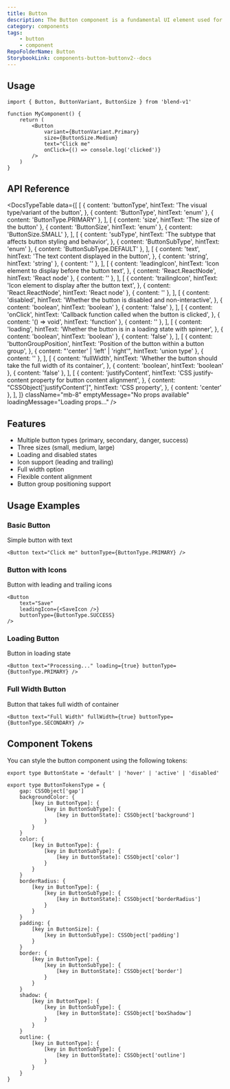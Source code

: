 ```yaml
---
title: Button
description: The Button component is a fundamental UI element used for user interactions.
category: components
tags:
    - button
    - component
RepoFolderName: Button
StorybookLink: components-button-buttonv2--docs
---
```


<ButtonPreview />

## Usage

```tsx
import { Button, ButtonVariant, ButtonSize } from 'blend-v1'

function MyComponent() {
    return (
        <Button
            variant={ButtonVariant.Primary}
            size={ButtonSize.Medium}
            text="Click me"
            onClick={() => console.log('clicked')}
        />
    )
}
```

## API Reference

<DocsTypeTable
    data={[
        [
            {
                content: 'buttonType',
                hintText: 'The visual type/variant of the button',
            },
            { content: 'ButtonType', hintText: 'enum' },
            { content: 'ButtonType.PRIMARY' },
        ],
        [
            { content: 'size', hintText: 'The size of the button' },
            { content: 'ButtonSize', hintText: 'enum' },
            { content: 'ButtonSize.SMALL' },
        ],
        [
            {
                content: 'subType',
                hintText:
                    'The subtype that affects button styling and behavior',
            },
            { content: 'ButtonSubType', hintText: 'enum' },
            { content: 'ButtonSubType.DEFAULT' },
        ],
        [
            {
                content: 'text',
                hintText: 'The text content displayed in the button',
            },
            { content: 'string', hintText: 'string' },
            { content: '' },
        ],
        [
            {
                content: 'leadingIcon',
                hintText: 'Icon element to display before the button text',
            },
            { content: 'React.ReactNode', hintText: 'React node' },
            { content: '' },
        ],
        [
            {
                content: 'trailingIcon',
                hintText: 'Icon element to display after the button text',
            },
            { content: 'React.ReactNode', hintText: 'React node' },
            { content: '' },
        ],
        [
            {
                content: 'disabled',
                hintText: 'Whether the button is disabled and non-interactive',
            },
            { content: 'boolean', hintText: 'boolean' },
            { content: 'false' },
        ],
        [
            {
                content: 'onClick',
                hintText: 'Callback function called when the button is clicked',
            },
            { content: '() => void', hintText: 'function' },
            { content: '' },
        ],
        [
            {
                content: 'loading',
                hintText:
                    'Whether the button is in a loading state with spinner',
            },
            { content: 'boolean', hintText: 'boolean' },
            { content: 'false' },
        ],
        [
            {
                content: 'buttonGroupPosition',
                hintText: 'Position of the button within a button group',
            },
            { content: "'center' | 'left' | 'right'", hintText: 'union type' },
            { content: '' },
        ],
        [
            {
                content: 'fullWidth',
                hintText:
                    'Whether the button should take the full width of its container',
            },
            { content: 'boolean', hintText: 'boolean' },
            { content: 'false' },
        ],
        [
            {
                content: 'justifyContent',
                hintText:
                    'CSS justify-content property for button content alignment',
            },
            {
                content: "CSSObject['justifyContent']",
                hintText: 'CSS property',
            },
            { content: 'center' },
        ],
    ]}
    className="mb-8"
    emptyMessage="No props available"
    loadingMessage="Loading props..."
/>

## Features

- Multiple button types (primary, secondary, danger, success)
- Three sizes (small, medium, large)
- Loading and disabled states
- Icon support (leading and trailing)
- Full width option
- Flexible content alignment
- Button group positioning support

## Usage Examples

### Basic Button

Simple button with text

```tsx
<Button text="Click me" buttonType={ButtonType.PRIMARY} />
```

### Button with Icons

Button with leading and trailing icons

```tsx
<Button
    text="Save"
    leadingIcon={<SaveIcon />}
    buttonType={ButtonType.SUCCESS}
/>
```

### Loading Button

Button in loading state

```tsx
<Button text="Processing..." loading={true} buttonType={ButtonType.PRIMARY} />
```

### Full Width Button

Button that takes full width of container

```tsx
<Button text="Full Width" fullWidth={true} buttonType={ButtonType.SECONDARY} />
```

## Component Tokens

You can style the button component using the following tokens:

```tsx
export type ButtonState = 'default' | 'hover' | 'active' | 'disabled'

export type ButtonTokensType = {
    gap: CSSObject['gap']
    backgroundColor: {
        [key in ButtonType]: {
            [key in ButtonSubType]: {
                [key in ButtonState]: CSSObject['background']
            }
        }
    }
    color: {
        [key in ButtonType]: {
            [key in ButtonSubType]: {
                [key in ButtonState]: CSSObject['color']
            }
        }
    }
    borderRadius: {
        [key in ButtonType]: {
            [key in ButtonSubType]: {
                [key in ButtonState]: CSSObject['borderRadius']
            }
        }
    }
    padding: {
        [key in ButtonSize]: {
            [key in ButtonSubType]: CSSObject['padding']
        }
    }
    border: {
        [key in ButtonType]: {
            [key in ButtonSubType]: {
                [key in ButtonState]: CSSObject['border']
            }
        }
    }
    shadow: {
        [key in ButtonType]: {
            [key in ButtonSubType]: {
                [key in ButtonState]: CSSObject['boxShadow']
            }
        }
    }
    outline: {
        [key in ButtonType]: {
            [key in ButtonSubType]: {
                [key in ButtonState]: CSSObject['outline']
            }
        }
    }
}
```
